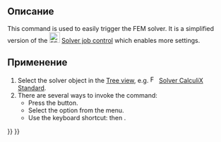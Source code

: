 <languages/>

{{Docnav/ru
|[[FEM_SolverControl/ru|Управление решателем]]
|[[FEM_ResultsPurge/ru|Очистить результаты]]
|[[FEM_Workbench/ru|Верстак "FEM"]]
|IconL=FEM_SolverControl.svg
|IconR=FEM_ResultsPurge.svg
|IconC=Workbench_FEM.svg
}}

{{GuiCommand/ru
|Name=FEM SolverRun
|Name/ru=FEM SolverRun
|MenuLocation=Solve → Run solver calculations
|Workbenches=[[FEM_Workbench/ru|FEM]]
|Shortcut={{KEY|S}} {{KEY|R}}
|SeeAlso=[[FEM_SolverControl/ru|FEM Solver job control]]
}}

<span id="Description"></span>
==Описание==

This command is used to easily trigger the FEM solver. It is a simplified version of the [[Image:FEM_SolverControl.svg|24px]] [[FEM_SolverControl|Solver job control]] which enables more settings.

<span id="Usage"></span>
==Применение==

# Select the solver object in the [[Tree_view|Tree view]], e.g. [[Image:FEM_SolverCalculixCcxtools.svg|16px]] [[FEM_SolverCalculixCcxtools|Solver CalculiX Standard]].
# There are several ways to invoke the command:
#* Press the {{Button|[[Image:FEM_SolverRun.svg|16px]] [[FEM_SolverRun|Run solver calculations]]}} button.
#* Select the {{MenuCommand|Solve → [[Image:FEM_SolverRun.svg|16px]] Run solver calculations}} option from the menu.
#* Use the keyboard shortcut: {{KEY|S}} then {{KEY|R}}.

{{Docnav/ru
|[[FEM_SolverControl/ru|Управление решателем]]
|[[FEM_ResultsPurge/ru|Очистить результаты]]
|[[FEM_Workbench/ru|Верстак "FEM"]]
|IconL=FEM_SolverControl.svg
|IconR=FEM_ResultsPurge.svg
|IconC=Workbench_FEM.svg
}}

{{FEM Tools navi{{#translation:}}}}
{{Userdocnavi{{#translation:}}}}
